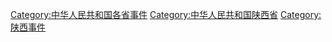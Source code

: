 [[Category:中华人民共和国各省事件|Category:中华人民共和国各省事件]]
[[Category:中华人民共和国陕西省|Category:中华人民共和国陕西省]]
[[Category:陕西事件|Category:陕西事件]]